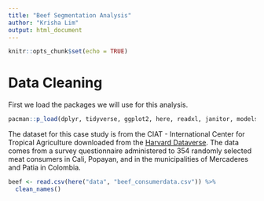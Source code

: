 ```yaml
---
title: "Beef Segmentation Analysis"
author: "Krisha Lim"
output: html_document
---
```


```r
knitr::opts_chunk$set(echo = TRUE)
```

# Data Cleaning

First we load the packages we will use for this analysis.

```r
pacman::p_load(dplyr, tidyverse, ggplot2, here, readxl, janitor, modelsummary, kableExtra, cluster, factoextra)
```

The dataset for this case study is from the CIAT - International Center for Tropical Agriculture downloaded from the [Harvard Dataverse](https://dataverse.harvard.edu/dataset.xhtml?persistentId=doi:10.7910/DVN/FMGTQF). The data comes from a survey questionnaire administered to 354 randomly selected meat consumers in Cali, Popayan, and in the municipalities of Mercaderes and Patia in Colombia. 

```r
beef <- read.csv(here("data", "beef_consumerdata.csv")) %>%
  clean_names()
```
